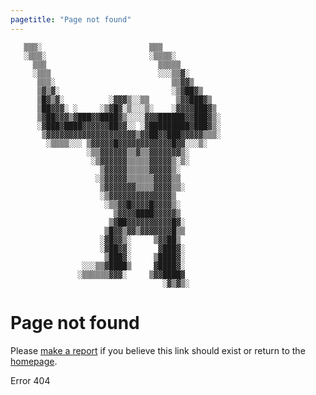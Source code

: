 ```yaml
---
pagetitle: "Page not found"
---
```


::: {.not-found .ascii-art}

```
   ▒▒▒░                        ▒▒▒                
   ░▒▒▒░                       ░▒▒▒▒░             
     ▒▒▒                         ▒▒▒▒▒            
     ░▒▒▒                        ░░░▒▒▓░          
      ▒▒▒░                          ▒▒▓▓▒         
      ▒▓▒▓░                         ░▒▓██▓▒       
      ▒█▓▒▓░          ░▓▓▓▒░░▒▒      ▒▓▓███▓▒     
      ▒██▓▓▓░ ░     ░▒▓█▓░▒░░░▒░    ░▓▓▓▓███▓▒    
      ▒▓██▓▓▓▒▓███▓▓████▓▒░░░░▓▓▓██████▓▓███▓▒░   
      ░▓███▓████▓▓▓▓▓▓██▓▓░░ ░▓█████████▓███▓▒░   
       ▒▓▓▓▓▓▓▓▓▓▓▓▓▓▓▓▓▓▓▓▓▒▓▓██▓▓███▓▓▓▓▓▒▒▒░   
        ░▒▒▒▒░░░ ▒▓▓▓▓▓█▓▓▓▓▓▓▓▓▓▓▓▓█▓▓░░░▒░      
                 ░▒▒▓▓▓▓▓▓▒▒▓▒▒▓▓▓▓▓▓▓▒░          
                  ░▒▓▓▓▓▓▓▒▒▒▒▒▓▓▓▓▓▒░▒░          
                    ▒▓▓▓▓▓▒▒▒▒▒▓▓▓▓▓▒░            
                   ░▒▓▓▓▓▓▒▒▒▒▒▒▓▓▓▓▒▒            
                    ▒▓▓▓▓▓▓▓▒▒▒▒▓▓▓▓▒▒░           
                    ░▒▓▓▓▓▓▓▓▓▓▓▓▓▓▓▒             
                     ░▒▒▓▓█▓▓▓▓█▓▓▓▓▒░            
                       ▒▓▓▓▓████▓▓▓▓▓▒            
                      ▒▓██▓▓▓▓▓▓▓▓▓▓█▓░           
                     ▒█▓▓▒▓▓▒▓▓▓▓▓▓▓█▒▒           
                    ░▓█▓▓▒░     ▒▓▓██▒            
                    ░▓██▓▓░      ▓███▓░           
                     ▒███▓░     ▒████▓░           
                ░░░▒▒▓████▒     ▓████▓░           
               ░▒▒▒▒▒▒▓▓▓░     ▒▓▓████▓           
                                  ░▓▒▓▒░        
```  

# Page not found

Please [make a report](contact/) if you believe this link should exist or return to the [homepage](/).

Error 404

::: 